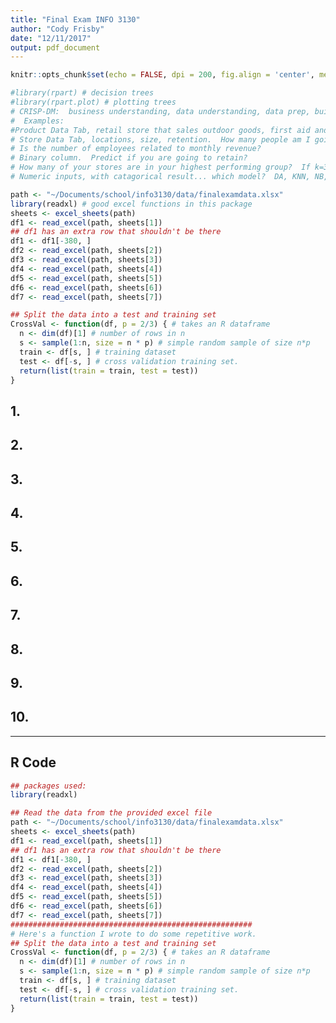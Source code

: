 ```yaml
---
title: "Final Exam INFO 3130"
author: "Cody Frisby"
date: "12/11/2017"
output: pdf_document
---
```


```r
knitr::opts_chunk$set(echo = FALSE, dpi = 200, fig.align = 'center', message = F, warning = F)

#library(rpart) # decision trees
#library(rpart.plot) # plotting trees
# CRISP-DM:  business understanding, data understanding, data prep, build model, evaluate, deployment.
#  Examples:
#Product Data Tab, retail store that sales outdoor goods, first aid and saftey?
# Store Data Tab, locations, size, retention.  How many people am I going to lose each month?  
# Is the number of employees related to monthly revenue?
# Binary column.  Predict if you are going to retain?
# How many of your stores are in your highest performing group?  If k=3......?
# Numeric inputs, with catagorical result... which model?  DA, KNN, NB, ANN, or DT.
```


```r
path <- "~/Documents/school/info3130/data/finalexamdata.xlsx"
library(readxl) # good excel functions in this package
sheets <- excel_sheets(path)
df1 <- read_excel(path, sheets[1])
## df1 has an extra row that shouldn't be there
df1 <- df1[-380, ]
df2 <- read_excel(path, sheets[2])
df3 <- read_excel(path, sheets[3])
df4 <- read_excel(path, sheets[4])
df5 <- read_excel(path, sheets[5])
df6 <- read_excel(path, sheets[6])
df7 <- read_excel(path, sheets[7])

## Split the data into a test and training set
CrossVal <- function(df, p = 2/3) { # takes an R dataframe
  n <- dim(df)[1] # number of rows in n
  s <- sample(1:n, size = n * p) # simple random sample of size n*p
  train <- df[s, ] # training dataset
  test <- df[-s, ] # cross validation training set.
  return(list(train = train, test = test))
}
```

## 1.  

## 2.  

## 3.  

## 4.  

## 5.  

## 6.  

## 7.  

## 8.  

## 9.  

## 10.  


------------------

## R Code

```r
## packages used:
library(readxl)

## Read the data from the provided excel file
path <- "~/Documents/school/info3130/data/finalexamdata.xlsx"
sheets <- excel_sheets(path)
df1 <- read_excel(path, sheets[1])
## df1 has an extra row that shouldn't be there
df1 <- df1[-380, ]
df2 <- read_excel(path, sheets[2])
df3 <- read_excel(path, sheets[3])
df4 <- read_excel(path, sheets[4])
df5 <- read_excel(path, sheets[5])
df6 <- read_excel(path, sheets[6])
df7 <- read_excel(path, sheets[7])
######################################################
# Here's a function I wrote to do some repetitive work.
## Split the data into a test and training set
CrossVal <- function(df, p = 2/3) { # takes an R dataframe
  n <- dim(df)[1] # number of rows in n
  s <- sample(1:n, size = n * p) # simple random sample of size n*p
  train <- df[s, ] # training dataset
  test <- df[-s, ] # cross validation training set.
  return(list(train = train, test = test))
}
```

